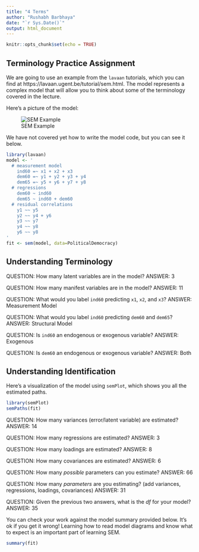 ```yaml
---
title: "4 Terms"
author: "Rushabh Barbhaya"
date: "`r Sys.Date()`"
output: html_document
---
```


```r
knitr::opts_chunk$set(echo = TRUE)
```

## Terminology Practice Assignment

We are going to use an example from the `lavaan` tutorials, which you can find at https://lavaan.ugent.be/tutorial/sem.html. The model represents a complex model that will allow you to think about some of the terminology covered in the lecture.

Here's a picture of the model:

![SEM Example](https://lavaan.ugent.be/tutorial/figure/sem-1.png)

We have not covered yet how to write the model code, but you can see it below. 

```r
library(lavaan)
model <- '
  # measurement model
    ind60 =~ x1 + x2 + x3
    dem60 =~ y1 + y2 + y3 + y4
    dem65 =~ y5 + y6 + y7 + y8
  # regressions
    dem60 ~ ind60
    dem65 ~ ind60 + dem60
  # residual correlations
    y1 ~~ y5
    y2 ~~ y4 + y6
    y3 ~~ y7
    y4 ~~ y8
    y6 ~~ y8
'
fit <- sem(model, data=PoliticalDemocracy)
```

## Understanding Terminology

QUESTION: How many latent variables are in the model?
ANSWER: 3

QUESTION: How many manifest variables are in the model?
ANSWER: 11

QUESTION: What would you label `ind60` predicting `x1`, `x2`, and `x3`?
ANSWER: Measurement Model

QUESTION: What would you label `ind60` predicting `dem60` and `dem65`?
ANSWER: Structural Model

QUESTION: Is `ind60` an endogenous or exogenous variable? 
ANSWER: Exogenous

QUESTION: Is `dem60` an endogenous or exogenous variable? 
ANSWER: Both

## Understanding Identification

Here's a visualization of the model using `semPlot`, which shows you all the estimated paths.

```r
library(semPlot)
semPaths(fit)
```

QUESTION: How many variances (error/latent variable) are estimated? 
ANSWER: 14

QUESTION: How many regressions are estimated?
ANSWER: 3

QUESTION: How many loadings are estimated? 
ANSWER: 8

QUESTION: How many covariances are estimated?
ANSWER: 6

QUESTION: How many *possible* parameters can you estimate? 
ANSWER: 66

QUESTION: How many *parameters* are you estimating? (add variances, regressions, loadings, covariances)
ANSWER: 31

QUESTION: Given the previous two answers, what is the *df* for your model?
ANSWER: 35

You can check your work against the model summary provided below. It's ok if you get it wrong! Learning how to read model diagrams and know what to expect is an important part of learning SEM. 

```r
summary(fit)
```

